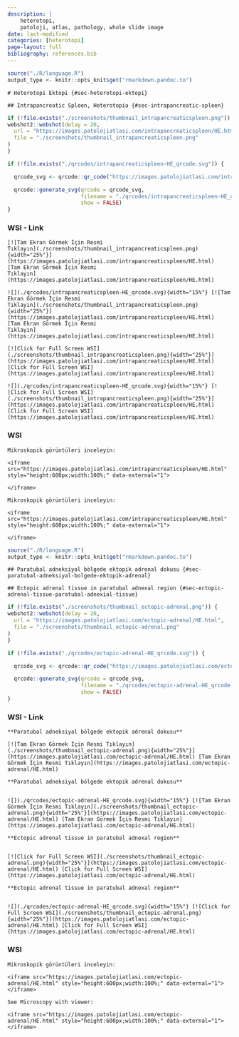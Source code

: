 ```yaml
---
description: |
    heterotopi,
    patoloji, atlas, pathology, whole slide image
date: last-modified
categories: [heterotopi]
page-layout: full
bibliography: references.bib
---
```


```r

source("./R/language.R")
output_type <- knitr::opts_knit$get("rmarkdown.pandoc.to")

```

```asis

# Heterotopi Ektopi {#sec-heterotopi-ektopi}
```

```asis

## Intrapancreatic Spleen, Heterotopia {#sec-intrapancreatic-spleen}
```



```r
if (!file.exists("./screenshots/thumbnail_intrapancreaticspleen.png")) {
webshot2::webshot(delay = 20,
  url = "https://images.patolojiatlasi.com/intrapancreaticspleen/HE.html",
  file = "./screenshots/thumbnail_intrapancreaticspleen.png"
)
}
```



```r
if (!file.exists("./qrcodes/intrapancreaticspleen-HE_qrcode.svg")) {

  qrcode_svg <- qrcode::qr_code("https://images.patolojiatlasi.com/intrapancreaticspleen/HE.html")

  qrcode::generate_svg(qrcode = qrcode_svg,
                       filename = "./qrcodes/intrapancreaticspleen-HE_qrcode.svg",
                       show = FALSE)
}
```



::::: panel-tabset


### WSI - Link



:::: {.content-hidden when-format="pdf"}



```asis

[![Tam Ekran Görmek İçin Resmi
Tıklayın](./screenshots/thumbnail_intrapancreaticspleen.png){width="25%"}](https://images.patolojiatlasi.com/intrapancreaticspleen/HE.html)
[Tam Ekran Görmek İçin Resmi
Tıklayın](https://images.patolojiatlasi.com/intrapancreaticspleen/HE.html)
```






::::





:::: {.content-visible when-format="pdf"}



```asis

![](./qrcodes/intrapancreaticspleen-HE_qrcode.svg){width="15%"} [![Tam Ekran Görmek İçin Resmi
Tıklayın](./screenshots/thumbnail_intrapancreaticspleen.png){width="25%"}](https://images.patolojiatlasi.com/intrapancreaticspleen/HE.html)
[Tam Ekran Görmek İçin Resmi
Tıklayın](https://images.patolojiatlasi.com/intrapancreaticspleen/HE.html)
```







::::




:::: {.content-hidden when-format="pdf"}



```asis

[![Click for Full Screen WSI](./screenshots/thumbnail_intrapancreaticspleen.png){width="25%"}](https://images.patolojiatlasi.com/intrapancreaticspleen/HE.html)
[Click for Full Screen WSI](https://images.patolojiatlasi.com/intrapancreaticspleen/HE.html)
```






::::





:::: {.content-visible when-format="pdf"}




```asis

![](./qrcodes/intrapancreaticspleen-HE_qrcode.svg){width="15%"} [![Click for Full Screen WSI](./screenshots/thumbnail_intrapancreaticspleen.png){width="25%"}](https://images.patolojiatlasi.com/intrapancreaticspleen/HE.html)
[Click for Full Screen WSI](https://images.patolojiatlasi.com/intrapancreaticspleen/HE.html)
```






::::


### WSI




```asis

Mikroskopik görüntüleri inceleyin:

<iframe src="https://images.patolojiatlasi.com/intrapancreaticspleen/HE.html" style="height:600px;width:100%;" data-external="1">

</iframe>

```



```asis

Mikroskopik görüntüleri inceleyin:

<iframe src="https://images.patolojiatlasi.com/intrapancreaticspleen/HE.html" style="height:600px;width:100%;" data-external="1">

</iframe>

```



:::::







```r
source("./R/language.R")
output_type <- knitr::opts_knit$get("rmarkdown.pandoc.to")
```



```asis
## Paratubal adneksiyal bölgede ektopik adrenal dokusu {#sec-paratubal-adneksiyal-bolgede-ektopik-adrenal} 
```

```asis
## Ectopic adrenal tissue in paratubal adnexal region {#sec-ectopic-adrenal-tissue-paratubal-adnexial-tissue} 
```

```r
if (!file.exists("./screenshots/thumbnail_ectopic-adrenal.png")) {
webshot2::webshot(delay = 20,
  url = "https://images.patolojiatlasi.com/ectopic-adrenal/HE.html",
  file = "./screenshots/thumbnail_ectopic-adrenal.png"
)
}
```


```r
if (!file.exists("./qrcodes/ectopic-adrenal-HE_qrcode.svg")) {

  qrcode_svg <- qrcode::qr_code("https://images.patolojiatlasi.com/ectopic-adrenal/HE.html")

  qrcode::generate_svg(qrcode = qrcode_svg,
                       filename = "./qrcodes/ectopic-adrenal-HE_qrcode.svg",
                       show = FALSE)
}
```




::::: panel-tabset


### WSI - Link



:::: {.content-hidden when-format="pdf"}



```asis

**Paratubal adneksiyal bölgede ektopik adrenal dokusu**

[![Tam Ekran Görmek İçin Resmi Tıklayın](./screenshots/thumbnail_ectopic-adrenal.png){width="25%"}](https://images.patolojiatlasi.com/ectopic-adrenal/HE.html) [Tam Ekran Görmek İçin Resmi Tıklayın](https://images.patolojiatlasi.com/ectopic-adrenal/HE.html)

```




::::





:::: {.content-visible when-format="pdf"}



```asis

**Paratubal adneksiyal bölgede ektopik adrenal dokusu**


![](./qrcodes/ectopic-adrenal-HE_qrcode.svg){width="15%"} [![Tam Ekran Görmek İçin Resmi Tıklayın](./screenshots/thumbnail_ectopic-adrenal.png){width="25%"}](https://images.patolojiatlasi.com/ectopic-adrenal/HE.html) [Tam Ekran Görmek İçin Resmi Tıklayın](https://images.patolojiatlasi.com/ectopic-adrenal/HE.html)

```





::::




:::: {.content-hidden when-format="pdf"}




```asis

**Ectopic adrenal tissue in paratubal adnexal region**


[![Click for Full Screen WSI](./screenshots/thumbnail_ectopic-adrenal.png){width="25%"}](https://images.patolojiatlasi.com/ectopic-adrenal/HE.html) [Click for Full Screen WSI](https://images.patolojiatlasi.com/ectopic-adrenal/HE.html)

```



::::





:::: {.content-visible when-format="pdf"}



```asis

**Ectopic adrenal tissue in paratubal adnexal region**


![](./qrcodes/ectopic-adrenal-HE_qrcode.svg){width="15%"} [![Click for Full Screen WSI](./screenshots/thumbnail_ectopic-adrenal.png){width="25%"}](https://images.patolojiatlasi.com/ectopic-adrenal/HE.html) [Click for Full Screen WSI](https://images.patolojiatlasi.com/ectopic-adrenal/HE.html)

```





::::


### WSI



```asis

Mikroskopik görüntüleri inceleyin:

<iframe src="https://images.patolojiatlasi.com/ectopic-adrenal/HE.html" style="height:600px;width:100%;" data-external="1"></iframe>

```



```asis

See Microscopy with viewer: 

<iframe src="https://images.patolojiatlasi.com/ectopic-adrenal/HE.html" style="height:600px;width:100%;" data-external="1"></iframe>

```



:::::




